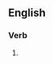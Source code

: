 ==English==

===Verb===
{{head|en|verb form}}

# {{present participle of|domesticate|lang=en|nocat=1}}